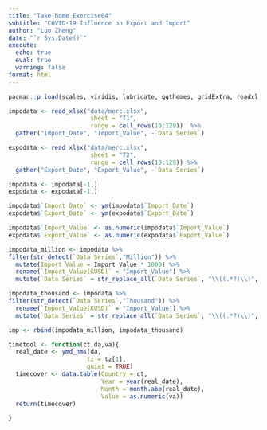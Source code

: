 ```yaml
---
title: "Take-home Exercise04"
subtitle: "COVID-19 Influence on Export and Import"
author: "Luo Zheng" 
date: "`r Sys.Date()`"
execute: 
  echo: true
  eval: true
  warning: false
format: html
---
```


```r
pacman::p_load(scales, viridis, lubridate, ggthemes, gridExtra, readxl, knitr, data.table, CGPfunctions, ggHoriPlot, tidyverse)
```

```r
impodata <- read_xlsx("data/merc.xlsx",
                       sheet = "T1",
                       range = cell_rows(10:129))  %>% 
  gather("Import_Date", "Import_Value", -`Data Series`)

expodata <- read_xlsx("data/merc.xlsx",
                       sheet = "T2",
                       range = cell_rows(10:129)) %>% 
  gather("Export_Date", "Export_Value", -`Data Series`)
```

```r
impodata <- impodata[-1,]
expodata <- expodata[-1,]
```

```r
impodata$`Import_Date` <- ym(impodata$`Import_Date`)
expodata$`Export_Date` <- ym(expodata$`Export_Date`)
```

```r
impodata$`Import_Value` <- as.numeric(impodata$`Import_Value`)
expodata$`Export_Value` <- as.numeric(expodata$`Export_Value`)
```

```r
impodata_million <- impodata %>% 
filter(str_detect(`Data Series`,"Million")) %>% 
  mutate(Import_Value = Import_Value * 1000) %>% 
  rename(`Import_Value(KUSD)` = "Import_Value") %>% 
  mutate(`Data Series` = str_replace_all(`Data Series`, "\\((.*?)\\)", ""))

impodata_thousand <- impodata %>% 
filter(str_detect(`Data Series`,"Thousand")) %>% 
  rename(`Import_Value(KUSD)` = "Import_Value") %>% 
  mutate(`Data Series` = str_replace_all(`Data Series`, "\\((.*?)\\)", ""))

imp <- rbind(impodata_million, impodata_thousand)
```

```r
timetool <- function(ct,da,va){
  real_date <- ymd_hms(da,
                      tz = tz[1],
                      quiet = TRUE)
  timecover <- data.table(Country = ct,
                          Year = year(real_date),
                          Month = month.abb(real_date),
                          Value = as.numeric(va))
  return(timecover)
  
}
```

```r

```
